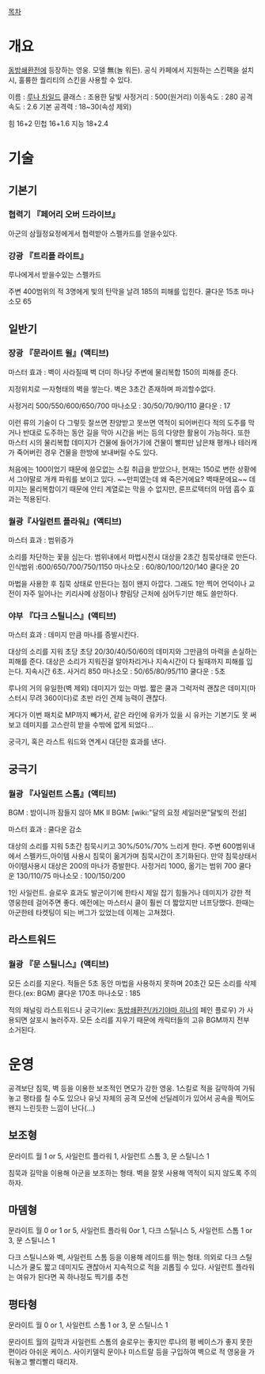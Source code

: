 [[목차]]

= 개요 =
[[동방쇄환전]]에 등장하는 영웅. 모델 無(놀 워든). 공식 카페에서 지원하는 스킨팩을 설치시, 훌륭한 퀄리티의 스킨을 사용할 수 있다.

이름 : [[루나 차일드]]
클래스 : 조용한 달빛
사정거리 : 500(원거리)
이동속도 : 280
공격속도 :  2.6
기본 공격력 : 18~30(속성 제외)

힘 16+2
민첩 16+1.6
지능 18+2.4

= 기술 =
== 기본기 ==
=== 협력기 『페어리 오버 드라이브』 ===
아군의 삼월정요정에게서 협력받아 스펠카드를 얻을수있다.
=== 강광 『트리플 라이트』 ===
루나에게서 받을수있는 스펠카드

주변 400범위의 적 3명에게 빛의 탄막을 날려 185의 피해를 입힌다.
쿨다운 15초 마나소모 65
== 일반기 ==
=== 장광 『문라이트 윌』(액티브) ===
마스터 효과 : 벽이 사라질때 벽 더미 하나당 주변에 물리복합 150의 피해를 준다.

지정위치로 一자형태의 벽을 쌓는다. 벽은 3초간 존재하며 파괴할수없다.

사정거리 500/550/600/650/700
마나소모 : 30/50/70/90/110
쿨다운 : 17

이런 류의 기술이 다 그렇듯 잘쓰면 찬양받고 못쓰면 역적이 되어버린다
적의 도주를 막거나 반대로 도주하는 동안 길을 막아 시간을 버는 등의 다양한 활용이 가능하다. 또한 마스터 시의 물리복합 데미지가 건물에 들어가기에 건물이 빨피만 남은채 평캐나 테러캐가 죽어버린 경우 건물을 한방에 보내버릴 수도 있다. 

처음에는 100이었기 때문에 쓸모없는 스킬 취급을 받았으나, 현재는 150로 변한 상황에서 그야말로 개캐 파워를 보이고 있다. ~~만피였는데 왜 죽은거에요? 벽때문에요~~ 데미지는 물리복합이기 때문에 안티 계열로는 막을 수 없지만, 룬프로텍터의 마뎀 흡수 효과는 적용된다.

=== 월광『사일런트 플라워』(액티브) ===
마스터 효과 : 범위증가

소리를 차단하는 꽃을 심는다. 범위내에서 마법시전시 대상을 2초간 침묵상태로 만든다.
인식범위 :600/650/700/750/1150
마나소모 : 60/80/100/120/140
쿨다운 20

마법을 사용한 후 침묵 상태로 만든다는 점이 왠지 아깝다. 그래도 1만 찍어 언덕이나 교전이 자주 일어나는 키리사메 상점이나 향림당 근처에 심어두기만 해도 쓸만하다.

=== 야부 『다크 스틸니스』(액티브) ===
마스터 효과 : 데미지 만큼 마나를 증발시킨다.

대상의 소리를 지워 초당 초당 20/30/40/50/60의 데미지와 그만큼의 마력을 손실하는 피해를 준다. 대상은 소리가 지워진걸 알아차리거나 지속시간이 다 될때까지 피해를 입는다. 지속시간 6초.
사거리 850
마나소모 : 50/65/80/95/110
쿨다운 : 5초

루나의 거의 유일한(벽 제외) 데미지가 있는 마법. 짧은 쿨과 그럭저럭 괜찮은 데미지(마스터시 무려 360이다)로 초반 라인 견제 능력이 괜찮다.

게다가 이번 패치로 MP까지 빼가서, 같은 라인에 유카가 있을 시 유카는 기본기도 못 써보고 데미지를 고스란히 받을 수밖에 없게 되었다...

궁극기, 혹은 라스트 워드와 연계시 대단한 효과를 낸다.

== 궁극기 ==
=== 월광 『사일런트 스톰』(액티브) ===

BGM : 밤이니까 잠들지 않아
MK II BGM: [wiki:"달의 요정 세일러문"달빛의 전설]

마스터 효과 : 쿨다운 감소

대상의 소리를 지워 5초간 침묵시키고 30%/50%/70% 느리게 한다. 주변 600범위내에서 스펠카드,아이템 사용시 침묵이 옮겨가며 침묵시간이 초기화된다. 
만약 침묵상태서 아이템사용시 대상은 200의 마나가 증발한다.
사정거리 1000, 옮기는 범위 700
쿨다운 130/110/75
마나소모 : 100/150/200

1인 사일런트. 슬로우 효과도 발군이기에 한타시 제일 잡기 힘들거나 데미지가 강한 적 영웅한테 걸어주면 좋다. 예전에는 마스터시 쿨이 훨씬 더 짧았지만 너프당했다. 한때는 아군한테 타켓팅이 되는 버그가 있었는데 이제는 고쳐졌다.

== 라스트워드 ==
=== 월광 『문 스틸니스』(액티브) ===
모든 소리를 지운다. 적들은 5초 동안 마법을 사용하지 못하며 20초간 모든 소리를 삭제한다.(ex: BGM)
쿨다운 170초
마나소모 : 185

적의 채널링 라스트워드나 궁극기(ex: [[동방쇄환전/카기야마 히나]]의 페인 플로우) 가 사용되면 살포시 눌러주자. 모든 소리를 지우기 때문에 캐릭터들의 고유 BGM까지 전부 소거된다.

= 운영 =

공격보단 침묵, 벽 등을 이용한 보조적인 면모가 강한 영웅. 1스킬로 적을 길막하여 가둬놓고 평타를 칠 수도 있으나 유닛 자체의 공격 모션에 선딜레이가 있어서 공속을 찍어도 왠지 느린듯한 느낌이 난다(...)

== 보조형 ==

문라이트 월 1 or 5, 사일런트 플라워 1, 사일런트 스톰 3, 문 스틸니스 1

침묵과 길막을 이용해 아군을 보조하는 형태. 벽을 잘못 사용해 역적이 되지 않도록 주의하자.

== 마뎀형 ==

문라이트 월 0 or 1 or 5, 사일런트 플라워 0or 1, 다크 스틸니스 5, 사일런트 스톰 1 or 3, 문 스틸니스 1

다크 스틸니스와 벽, 사일런트 스톰 등을 이용해 레이드를 뛰는 형태. 의외로 다크 스틸니스가 쿨도 짧고 데미지도 괜찮아서 지속적으로 적을 괴롭힐 수 있다. 사일런트 플라워는 여유가 된다면 꼭 하나정도 찍기를 추천

== 평타형 == 

문라이트 월 0 or 1, 사일런트 스톰 1 or 3, 문 스틸니스 1

문라이트 월의 길막과 사일런트 스톰의 슬로우는 좋지만 루나의 평 베이스가 좋지 못한 편이라 아쉬운 케이스. 사이키델릭 문이나 미스트랄 등을 구입하여 벽으로 적 영웅을 가둬놓고 빨리빨리 때리자.
